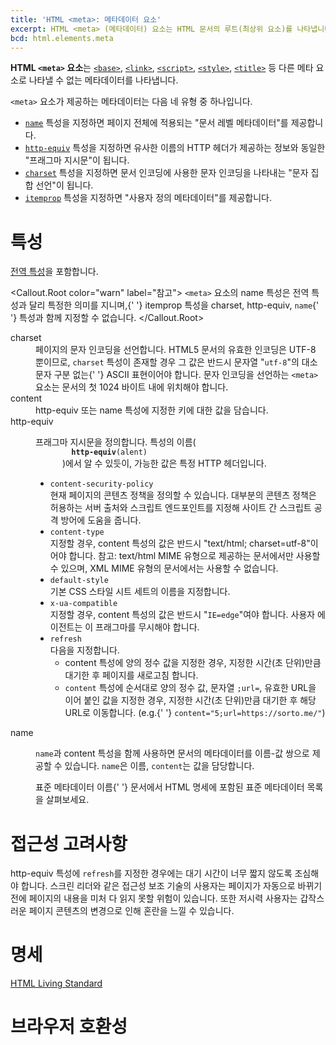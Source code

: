 ```yaml
---
title: 'HTML <meta>: 메타데이터 요소'
excerpt: HTML <meta> (메타데이터) 요소는 HTML 문서의 루트(최상위 요소)를 나타냅니다. "루트 요소"라고 부르기도 합니다.
bcd: html.elements.meta
---
```


**HTML `<meta>` 요소**는 [`<base>`](./base), [`<link>`](./link), [`<script>`](./script), [`<style>`](./style), [`<title>`](./title) 등 다른 메타 요소로 나타낼 수 없는 메타데이터를 나타냅니다.

`<meta>` 요소가 제공하는 메타데이터는 다음 네 유형 중 하나입니다.

- [`name`](#term-name) 특성을 지정하면 페이지 전체에 적용되는 "문서 레벨 메타데이터"를 제공합니다.
- [`http-equiv`](#term-http-equiv) 특성을 지정하면 유사한 이름의 HTTP 헤더가 제공하는 정보와 동일한 "프래그마 지시문"이 됩니다.
- [`charset`](#term-charset) 특성을 지정하면 문서 인코딩에 사용한 문자 인코딩을 나타내는 "문자 집합 선언"이 됩니다.
- [`itemprop`](#term-itemprop) 특성을 지정하면 "사용자 정의 메타데이터"를 제공합니다.

# 특성

[전역 특성](/docs/Web/HTML/Global_attributes)을 포함합니다.

<Callout.Root color="warn" label="참고">
  <code>&lt;meta&gt;</code> 요소의 <TermLink>name</TermLink> 특성은 전역 특성과 달리 특정한 의미를 지니며,{' '}
  <TermLink>itemprop</TermLink> 특성을 <TermLink>charset</TermLink>, <TermLink>http-equiv</TermLink>, <code>name</code>{' '}
  특성과 함께 지정할 수 없습니다.
</Callout.Root>

<dl>
  <Term>charset</Term>
  <dd>
    페이지의 문자 인코딩을 선언합니다. HTML5 문서의 유효한 인코딩은 UTF-8 뿐이므로, <code>charset</code> 특성이 존재할
    경우 그 값은 반드시 문자열 "<code>utf-8</code>"의 대소문자 구분 없는{' '}
    <Anchor href="https://developer.mozilla.org/ko/docs/Glossary/ASCII">ASCII</Anchor> 표현이어야 합니다. 문자 인코딩을
    선언하는 <code>&lt;meta&gt;</code> 요소는 문서의 첫 1024 바이트 내에 위치해야 합니다.
  </dd>
  <Term>content</Term>
  <dd>
    <TermLink>http-equiv</TermLink> 또는 <TermLink>name</TermLink> 특성에 지정한 키에 대한 값을 담습니다.
  </dd>
  <Term>http-equiv</Term>
  <dd>
    <p>
      프래그마 지시문을 정의합니다. 특성의 이름(
      <code>
        <strong>http-equiv</strong>(alent)
      </code>
      )에서 알 수 있듯이, 가능한 값은 특정 HTTP 헤더입니다.
    </p>
    <ul>
      <li>
        <code>content-security-policy</code>
        <br />
        현재 페이지의 콘텐츠 정책을 정의할 수 있습니다. 대부분의 콘텐츠 정책은 허용하는 서버 출처와 스크립트
        엔드포인트를 지정해 사이트 간 스크립트 공격 방어에 도움을 줍니다.
      </li>
      <li>
        <code>content-type</code>
        <br />
        지정할 경우, <TermLink>content</TermLink> 특성의 값은 반드시 "text/html; charset=utf-8"이어야 합니다. 참고:
        text/html MIME 유형으로 제공하는 문서에서만 사용할 수 있으며, XML MIME 유형의 문서에서는 사용할 수 없습니다.
      </li>
      <li>
        <code>default-style</code>
        <br />
        기본 CSS 스타일 시트 세트의 이름을 지정합니다.
      </li>
      <li>
        <code>x-ua-compatible</code>
        <br />
        지정할 경우, <TermLink>content</TermLink> 특성의 값은 반드시 "<code>IE=edge</code>"여야 합니다. 사용자
        에이전트는 이 프래그마를 무시해야 합니다.
      </li>
      <li>
        <code>refresh</code>
        <br />
        다음을 지정합니다.
        <ul>
          <li>
            <TermLink>content</TermLink> 특성에 양의 정수 값을 지정한 경우, 지정한 시간(초 단위)만큼 대기한 후 페이지를
            새로고침 합니다.
          </li>
          <li>
            <code>content</code> 특성에 순서대로 양의 정수 값, 문자열 <code>;url=</code>, 유효한 URL을 이어 붙인 값을
            지정한 경우, 지정한 시간(초 단위)만큼 대기한 후 해당 URL로 이동합니다. (e.g.{' '}
            <code>content="5;url=https://sorto.me/"</code>)
          </li>
        </ul>
      </li>
    </ul>
  </dd>
  <Term>name</Term>
  <dd>
    <p>
      <code>name</code>과 <TermLink>content</TermLink> 특성을 함께 사용하면 문서의 메타데이터를 이름-값 쌍으로 제공할 수
      있습니다. <code>name</code>은 이름, <code>content</code>는 값을 담당합니다.
    </p>
    <p>
      <Anchor href="https://developer.mozilla.org/ko/docs/Web/HTML/Element/meta/name">표준 메타데이터 이름</Anchor>{' '}
      문서에서 HTML 명세에 포함된 표준 메타데이터 목록을 살펴보세요.
    </p>
  </dd>
</dl>

# 접근성 고려사항

<p>
  <TermLink>http-equiv</TermLink> 특성에 <code>refresh</code>를 지정한 경우에는 대기 시간이 너무 짧지 않도록 조심해야
  합니다. 스크린 리더와 같은 접근성 보조 기술의 사용자는 페이지가 자동으로 바뀌기 전에 페이지의 내용을 미처 다 읽지 못할
  위험이 있습니다. 또한 저시력 사용자는 갑작스러운 페이지 콘텐츠의 변경으로 인해 혼란을 느낄 수 있습니다.
</p>

# 명세

[HTML Living Standard](https://html.spec.whatwg.org/multipage/semantics.html#the-meta-element)

# 브라우저 호환성

<BrowserCompat data={bcd} />
